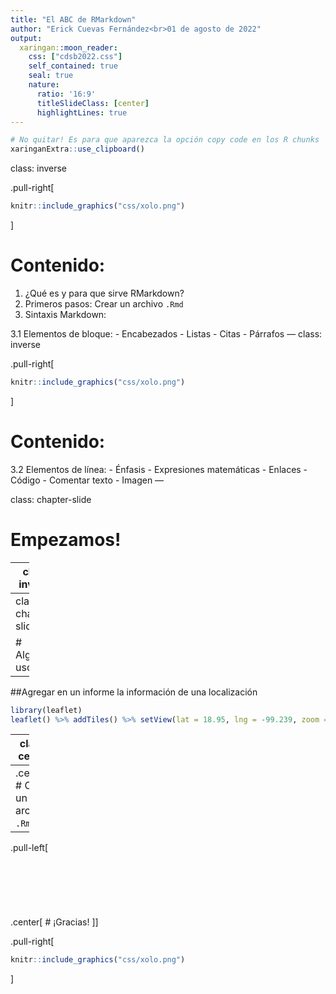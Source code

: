 ```yaml
---
title: "El ABC de RMarkdown"
author: "Erick Cuevas Fernández<br>01 de agosto de 2022"
output:
  xaringan::moon_reader:
    css: ["cdsb2022.css"]
    self_contained: true
    seal: true
    nature:
      ratio: '16:9'
      titleSlideClass: [center]
      highlightLines: true
---
```

```r
# No quitar! Es para que aparezca la opción copy code en los R chunks
xaringanExtra::use_clipboard()
```

class: inverse

.pull-right[<br>
```r
knitr::include_graphics("css/xolo.png")
```
]

# Contenido:

1. ¿Qué es y para que sirve RMarkdown?
2. Primeros pasos: Crear un archivo `.Rmd`
3. Sintaxis Markdown:
  
  3.1 Elementos de bloque:
    - Encabezados
    - Listas
    - Citas
    - Párrafos 
---
class: inverse

.pull-right[<br>
```r
knitr::include_graphics("css/xolo.png")
```
]

# Contenido:

3.2 Elementos de línea:
  - Énfasis 
  - Expresiones matemáticas 
  - Enlaces
  - Código
  - Comentar texto
  - Imagen 
---

class: chapter-slide

# Empezamos!

---
class: inverse

# 1. ¿Qué es y para que sirve RMarkdown?

**Rmarkdown** se basa en el lenguaje *markdown* que sirve para convertir texto plano a formato HTML. Este tipo de archivo de archivo esta disponible en RStudio, y esto nos permite integrar código con texto. 

Puedes obtener los siguientes archivos de salida:

- PDF
- HTML
- Microsoft Word


Con ello puedes generar presentaciones, libros, sitios web, manuales de paqueterías y documentos interactivos.

---
class: chapter-slide

# Algunos usos

---

##Agregar en un informe la información de una localización

```r
library(leaflet)
leaflet() %>% addTiles() %>% setView(lat = 18.95, lng = -99.239, zoom = 13)
```


---
class: center

## Poner la chicharronera (Fórmula cuadrática en un texto)

Esto es la chicharronera dentro de un texto $$x = \frac {-b \pm \sqrt {b^2 - 4ac}}{2a}$$

Y puedo seguir describiendo lo que siga haciendo.

$$\text{La Fórmula Cuadrática es }x = \frac {-b \pm \sqrt {b^2 - 4ac}}{2a}$$

---
.center[
# Crear un archivo `.Rmd`
]
---
.pull-left[<br><br><br><br><br><br><br>
.center[
# ¡Gracias! 
]
]

.pull-right[<br>
```r
knitr::include_graphics("css/xolo.png")
```

]
